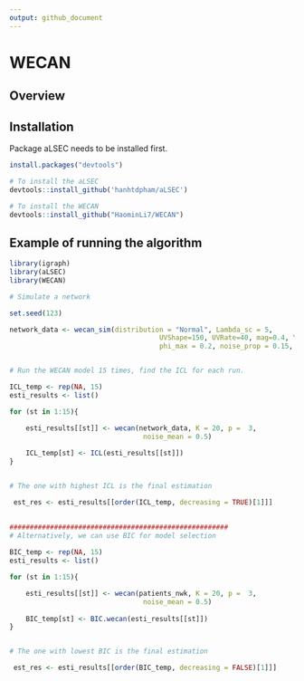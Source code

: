 ```yaml
---
output: github_document
---
```


# WECAN

## Overview



## Installation

Package aLSEC needs to be installed first.

```r
install.packages("devtools")

# To install the aLSEC
devtools::install_github('hanhtdpham/aLSEC')

# To install the WECAN
devtools::install_github("HaominLi7/WECAN")
```


## Example of running the algorithm 

```r

library(igraph)
library(aLSEC)
library(WECAN)

# Simulate a network

set.seed(123)

network_data <- wecan_sim(distribution = "Normal", Lambda_sc = 5, 
                                     UVShape=150, UVRate=40, mag=0.4, Ymag=0.9, noise_mean = 0.1,
                                     phi_max = 0.2, noise_prop = 0.15, beta = c(2,7,4,6), conc = 8)[[1]]


# Run the WECAN model 15 times, find the ICL for each run.

ICL_temp <- rep(NA, 15)
esti_results <- list()

for (st in 1:15){

    esti_results[[st]] <- wecan(network_data, K = 20, p =  3,
                                 noise_mean = 0.5)
 
    ICL_temp[st] <- ICL(esti_results[[st]])
}


# The one with highest ICL is the final estimation

 est_res <- esti_results[[order(ICL_temp, decreasing = TRUE)[1]]]
 

######################################################
# Alternatively, we can use BIC for model selection
 
BIC_temp <- rep(NA, 15)
esti_results <- list()

for (st in 1:15){

    esti_results[[st]] <- wecan(patients_nwk, K = 20, p =  3,
                                 noise_mean = 0.5)
 
    BIC_temp[st] <- BIC.wecan(esti_results[[st]])
}


# The one with lowest BIC is the final estimation

 est_res <- esti_results[[order(BIC_temp, decreasing = FALSE)[1]]]
 

```

